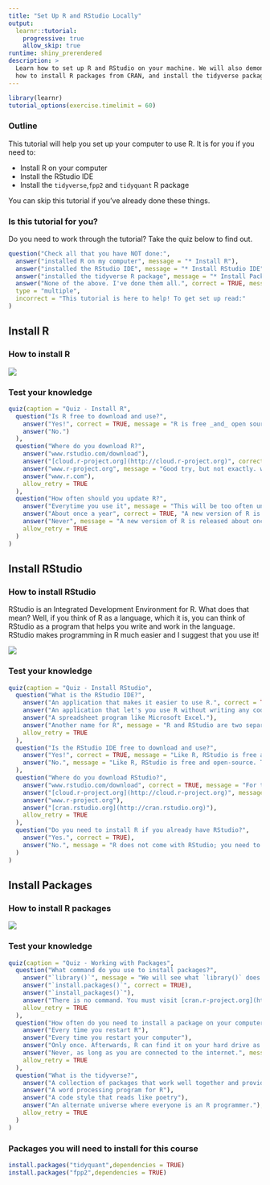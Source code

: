 ```yaml
---
title: "Set Up R and RStudio Locally"
output:
  learnr::tutorial:
    progressive: true
    allow_skip: true
runtime: shiny_prerendered
description: >
  Learn how to set up R and RStudio on your machine. We will also demonstrate
  how to install R packages from CRAN, and install the tidyverse package.
---
```


```r
library(learnr)
tutorial_options(exercise.timelimit = 60)
```


### Outline

This tutorial will help you set up your computer to use R. It is for you if you need to:

* Install R on your computer
* Install the RStudio IDE
* Install the `tidyverse`,`fpp2` and `tidyquant` R package


You can skip this tutorial if you've already done these things.

### Is this tutorial for you?

Do you need to work through the tutorial? Take the quiz below to find out.


```r
question("Check all that you have NOT done:",
  answer("installed R on my computer", message = "* Install R"),
  answer("installed the RStudio IDE", message = "* Install RStudio IDE"),
  answer("installed the tidyverse R package", message = "* Install Packages"),
  answer("None of the above. I've done them all.", correct = TRUE, message = "You can skip this tutorial!"),
  type = "multiple",
  incorrect = "This tutorial is here to help! To get set up read:"
)
```

## Install R

### How to install R

![](https://vimeo.com/203516510)

### Test your knowledge

```r
quiz(caption = "Quiz - Install R",
  question("Is R free to download and use?",
    answer("Yes!", correct = TRUE, message = "R is free _and_ open source, which means that anyone can read, use, and copy the source code of the R language."),
    answer("No.")
  ),
  question("Where do you download R?",
    answer("www.rstudio.com/download"),
    answer("[cloud.r-project.org](http://cloud.r-project.org)", correct = TRUE, message = "You can also download R from [cran.r-project.org](http://cran.r-project.org)"),
    answer("www.r-project.org", message = "Good try, but not exactly. www.r-project.org doesn't provide a download link, but it does provide a link to one the websites above."),
    answer("www.r.com"),
    allow_retry = TRUE
  ),
  question("How often should you update R?",
    answer("Everytime you use it", message = "This will be too often unless you use R very rarely!"),
    answer("About once a year", correct = TRUE, "A new version of R is released about once a year. Update sooner if you encounter a bug that you cannot explain."),
    answer("Never", message = "A new version of R is released about once a year. I'll assume that you are using the newest version of R, which will be the fastest version with the fewest unexpected behaviors." ),
    allow_retry = TRUE
  )
)
```

## Install RStudio

### How to install RStudio

RStudio is an Integrated Development Environment for R. What does that mean? Well, if you think of R as a language, which it is, you can think of RStudio as a program that helps you write and work in the language. RStudio makes programming in R much easier and I suggest that you use it!

![](https://vimeo.com/203516968)

### Test your knowledge

```r
quiz(caption = "Quiz - Install RStudio",
  question("What is the RStudio IDE?",
    answer("An application that makes it easier to use R.", correct = TRUE, message = "RStudio organizes your workspace and makes it easier to write, use, debug, and save R code. I highly recommend it and will rely on the RStudio IDE in several tutorials."),
    answer("An application that let's you use R without writing any code", message = "And thank goodness! Code provides a reproducible record of your work, which is essential for data science."),
    answer("A spreadsheet program like Microsoft Excel."),
    answer("Another name for R", message = "R and RStudio are two separate things. R is a language, like English. Think of RStudio as a program that helps you use the language, kind of like how a word processing program helps you write in English."),
    allow_retry = TRUE
  ),
  question("Is the RStudio IDE free to download and use?",
    answer("Yes!", correct = TRUE, message = "Like R, RStudio is free and open-source. There do exist professional versions of RStudio with enhanced features, but we will not rely on those features in these tutorials."),
    answer("No.", message = "Like R, RStudio is free and open-source. There do exist professional versions of RStudio with enhanced features, but we will not rely on those features in these tutorials.")
  ),
  question("Where do you download RStudio?",
    answer("www.rstudio.com/download", correct = TRUE, message = "For these tutorials, download and install the RStudio Desktop Open Source License."),
    answer("[cloud.r-project.org](http://cloud.r-project.org)", message = "This is where you download R, not RStudio."),
    answer("www.r-project.org"),
    answer("[cran.rstudio.org](http://cran.rstudio.org)"),
    allow_retry = TRUE
  ),
  question("Do you need to install R if you already have RStudio?",
    answer("Yes.", correct = TRUE),
    answer("No.", message = "R does not come with RStudio; you need to install R separately.")
  )
)
```

## Install Packages

### How to install R packages

![](https://vimeo.com/203516241)

### Test your knowledge

```r
quiz(caption = "Quiz - Working with Packages",
  question("What command do you use to install packages?",
    answer("`library()`", message = "We will see what `library()` does later."),
    answer("`install.packages()`", correct = TRUE),
    answer("`install_packages()`"),
    answer("There is no command. You must visit [cran.r-project.org](http://cran.r-project.org) and download packages manually.", message = "R makes it easy to download packages. You connect to the internet and then run one of the commands above."),
    allow_retry = TRUE
  ),
  question("How often do you need to install a package on your computer?",
    answer("Every time you restart R"),
    answer("Every time you restart your computer"),
    answer("Only once. Afterwards, R can find it on your hard drive as needed.", correct = TRUE),
    answer("Never, as long as you are connected to the internet.", message = "This could be true if you are using R over a cloud service. However, if you are using R locally on your own computer, you will need to install each package that you use on your computer."),
    allow_retry = TRUE
  ),
  question("What is the tidyverse?",
    answer("A collection of packages that work well together and provide tools for common data science tasks.", correct = TRUE, message = 'You can install all of the tidyverse packages at once with `install.packages("tidyverse")`.'),
    answer("A word processing program for R"),
    answer("A code style that reads like poetry"),
    answer("An alternate universe where everyone is an R programmer."),
    allow_retry = TRUE
  )
)
```

### Packages you will need to install for this course
```r
install.packages("tidyquant",dependencies = TRUE)
install.packages("fpp2",dependencies = TRUE)
```

